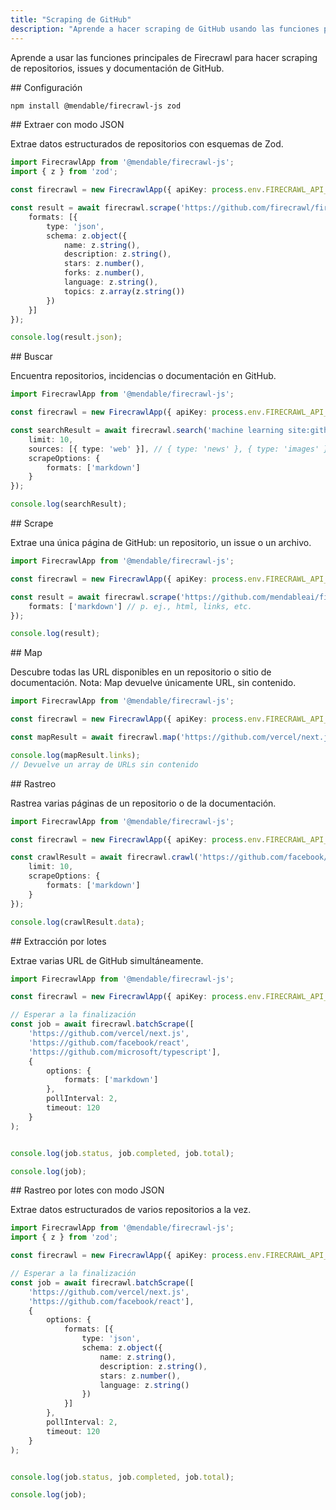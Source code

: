 ```yaml
---
title: "Scraping de GitHub"
description: "Aprende a hacer scraping de GitHub usando las funciones principales de Firecrawl"
---
```


Aprende a usar las funciones principales de Firecrawl para hacer scraping de repositorios, issues y documentación de GitHub.

<div id="setup">
  ## Configuración
</div>

```bash
npm install @mendable/firecrawl-js zod
```


<div id="scrape-with-json-mode">
  ## Extraer con modo JSON
</div>

Extrae datos estructurados de repositorios con esquemas de Zod.

```typescript
import FirecrawlApp from '@mendable/firecrawl-js';
import { z } from 'zod';

const firecrawl = new FirecrawlApp({ apiKey: process.env.FIRECRAWL_API_KEY });

const result = await firecrawl.scrape('https://github.com/firecrawl/firecrawl', {
    formats: [{
        type: 'json',
        schema: z.object({
            name: z.string(),
            description: z.string(),
            stars: z.number(),
            forks: z.number(),
            language: z.string(),
            topics: z.array(z.string())
        })
    }]
});

console.log(result.json);
```


<div id="search">
  ## Buscar
</div>

Encuentra repositorios, incidencias o documentación en GitHub.

```typescript
import FirecrawlApp from '@mendable/firecrawl-js';

const firecrawl = new FirecrawlApp({ apiKey: process.env.FIRECRAWL_API_KEY });

const searchResult = await firecrawl.search('machine learning site:github.com', {
    limit: 10,
    sources: [{ type: 'web' }], // { type: 'news' }, { type: 'images' }
    scrapeOptions: {
        formats: ['markdown']
    }
});

console.log(searchResult);
```


<div id="scrape">
  ## Scrape
</div>

Extrae una única página de GitHub: un repositorio, un issue o un archivo.

```typescript
import FirecrawlApp from '@mendable/firecrawl-js';

const firecrawl = new FirecrawlApp({ apiKey: process.env.FIRECRAWL_API_KEY });

const result = await firecrawl.scrape('https://github.com/mendableai/firecrawl', {
    formats: ['markdown'] // p. ej., html, links, etc.
});

console.log(result);
```


<div id="map">
  ## Map
</div>

Descubre todas las URL disponibles en un repositorio o sitio de documentación. Nota: Map devuelve únicamente URL, sin contenido.

```typescript
import FirecrawlApp from '@mendable/firecrawl-js';

const firecrawl = new FirecrawlApp({ apiKey: process.env.FIRECRAWL_API_KEY });

const mapResult = await firecrawl.map('https://github.com/vercel/next.js/tree/canary/docs');

console.log(mapResult.links);
// Devuelve un array de URLs sin contenido
```


<div id="crawl">
  ## Rastreo
</div>

Rastrea varias páginas de un repositorio o de la documentación.

```typescript
import FirecrawlApp from '@mendable/firecrawl-js';

const firecrawl = new FirecrawlApp({ apiKey: process.env.FIRECRAWL_API_KEY });

const crawlResult = await firecrawl.crawl('https://github.com/facebook/react/wiki', {
    limit: 10,
    scrapeOptions: {
        formats: ['markdown']
    }
});

console.log(crawlResult.data);
```


<div id="batch-scrape">
  ## Extracción por lotes
</div>

Extrae varias URL de GitHub simultáneamente.

```typescript
import FirecrawlApp from '@mendable/firecrawl-js';

const firecrawl = new FirecrawlApp({ apiKey: process.env.FIRECRAWL_API_KEY });

// Esperar a la finalización
const job = await firecrawl.batchScrape([
    'https://github.com/vercel/next.js',
    'https://github.com/facebook/react',
    'https://github.com/microsoft/typescript'],
    {
        options: {
            formats: ['markdown']
        },
        pollInterval: 2,
        timeout: 120
    }
);


console.log(job.status, job.completed, job.total);

console.log(job);
```


<div id="batch-scrape-with-json-mode">
  ## Rastreo por lotes con modo JSON
</div>

Extrae datos estructurados de varios repositorios a la vez.

```typescript
import FirecrawlApp from '@mendable/firecrawl-js';
import { z } from 'zod';

const firecrawl = new FirecrawlApp({ apiKey: process.env.FIRECRAWL_API_KEY });

// Esperar a la finalización
const job = await firecrawl.batchScrape([
    'https://github.com/vercel/next.js',
    'https://github.com/facebook/react'],
    {
        options: {
            formats: [{
                type: 'json',
                schema: z.object({
                    name: z.string(),
                    description: z.string(),
                    stars: z.number(),
                    language: z.string()
                })
            }]
        },
        pollInterval: 2,
        timeout: 120
    }
);


console.log(job.status, job.completed, job.total);

console.log(job);
```
